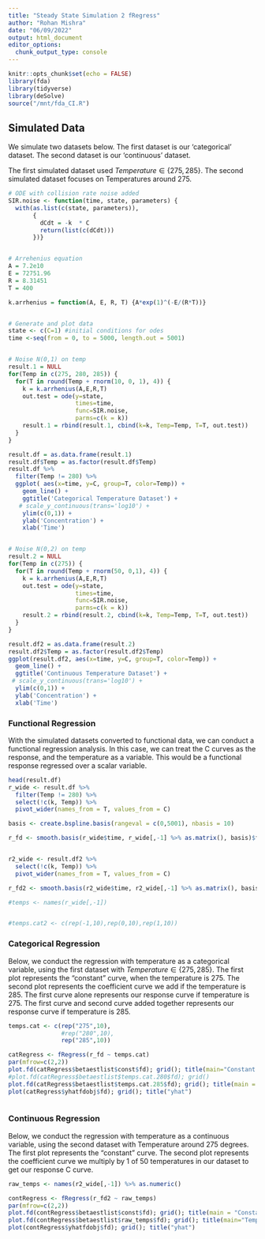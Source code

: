 ```yaml
---
title: "Steady State Simulation 2 fRegress"
author: "Rohan Mishra"
date: "06/09/2022"
output: html_document
editor_options: 
  chunk_output_type: console
---
```


```r

knitr::opts_chunk$set(echo = FALSE)
library(fda)
library(tidyverse)
library(deSolve)
source("/mnt/fda_CI.R")

```

## Simulated Data

We simulate two datasets below. The first dataset is our 'categorical' dataset. The second dataset is our 'continuous' dataset.

The first simulated dataset used $Temperature \in \{275, 285\}$. The second simulated dataset focuses on Temperatures around 275.

```r

# ODE with collision rate noise added
SIR.noise <- function(time, state, parameters) {
  with(as.list(c(state, parameters)),
       {
         dCdt = -k  * C
         return(list(c(dCdt))) 
       })}


# Arrehenius equation
A = 7.2e10
E = 72751.96
R = 8.31451
T = 400

k.arrhenius = function(A, E, R, T) {A*exp(1)^(-E/(R*T))}


# Generate and plot data
state <- c(C=1) #initial conditions for odes
time <-seq(from = 0, to = 5000, length.out = 5001)


# Noise N(0,1) on temp
result.1 = NULL
for(Temp in c(275, 280, 285)) {
  for(T in round(Temp + rnorm(10, 0, 1), 4)) {
    k = k.arrhenius(A,E,R,T)
    out.test = ode(y=state, 
                   times=time,
                   func=SIR.noise, 
                   parms=c(k = k))
    result.1 = rbind(result.1, cbind(k=k, Temp=Temp, T=T, out.test))
  }
}

result.df = as.data.frame(result.1)
result.df$Temp = as.factor(result.df$Temp)
result.df %>%
  filter(Temp != 280) %>%
  ggplot( aes(x=time, y=C, group=T, color=Temp)) +
    geom_line() +
    ggtitle('Categorical Temperature Dataset') +
   # scale_y_continuous(trans='log10') +
    ylim(c(0,1)) +
    ylab('Concentration') +
    xlab('Time')


# Noise N(0,2) on temp
result.2 = NULL
for(Temp in c(275)) {
  for(T in round(Temp + rnorm(50, 0,1), 4)) {
    k = k.arrhenius(A,E,R,T)
    out.test = ode(y=state, 
                   times=time,
                   func=SIR.noise, 
                   parms=c(k = k))
    result.2 = rbind(result.2, cbind(k=k, Temp=Temp, T=T, out.test))
  }
}

result.df2 = as.data.frame(result.2)
result.df2$Temp = as.factor(result.df2$Temp)
ggplot(result.df2, aes(x=time, y=C, group=T, color=Temp)) +
  geom_line() +
  ggtitle('Continuous Temperature Dataset') +
 # scale_y_continuous(trans='log10') +
  ylim(c(0,1)) +
  ylab('Concentration') +
  xlab('Time')

```



### Functional Regression

With the simulated datasets converted to functional data, we can conduct a functional regression analysis. In this case, we can treat the C curves as the response, and the temperature as a variable. This would be a functional response regressed over a scalar variable. 


```r

head(result.df)
r_wide <- result.df %>% 
  filter(Temp != 280) %>%
  select(!c(k, Temp)) %>%
  pivot_wider(names_from = T, values_from = C) 

basis <- create.bspline.basis(rangeval = c(0,5001), nbasis = 10)

r_fd <- smooth.basis(r_wide$time, r_wide[,-1] %>% as.matrix(), basis)$fd


r2_wide <- result.df2 %>%
  select(!c(k, Temp)) %>%
  pivot_wider(names_from = T, values_from = C) 

r_fd2 <- smooth.basis(r2_wide$time, r2_wide[,-1] %>% as.matrix(), basis)$fd

#temps <- names(r_wide[,-1])


#temps.cat2 <- c(rep(-1,10),rep(0,10),rep(1,10))
```


### Categorical Regression

Below, we conduct the regression with temperature as a categorical variable, using the first dataset with $Temperature \in \{275, 285\}$. The first plot represents the "constant" curve, when the temperature is 275. The second plot represents the coefficient curve we add if the temperature is 285. The first curve alone represents our response curve if temperature is 275. The first curve and second curve added together represents our response curve if temperature is 285.

```r

temps.cat <- c(rep("275",10),
               #rep("280",10),
               rep("285",10))

catRegress <- fRegress(r_fd ~ temps.cat)
par(mfrow=c(2,2))
plot.fd(catRegress$betaestlist$const$fd); grid(); title(main="Constant Regression Curve")
#plot.fd(catRegress$betaestlist$temps.cat.280$fd); grid()
plot.fd(catRegress$betaestlist$temps.cat.285$fd); grid(); title(main = "285 Degree Coefficient")
plot(catRegress$yhatfdobj$fd); grid(); title("yhat")



```


### Continuous Regression

Below, we conduct the regression with temperature as a continuous variable, using the second dataset with Temperature around 275 degrees. The first plot represents the "constant" curve. The second plot represents the coefficient curve we multiply by 1 of 50 temperatures in our dataset to get our response C curve.


```r

raw_temps <- names(r2_wide[,-1]) %>% as.numeric()

contRegress <- fRegress(r_fd2 ~ raw_temps)
par(mfrow=c(2,2))
plot.fd(contRegress$betaestlist$const$fd); grid(); title(main = "Constant Coefficient")
plot.fd(contRegress$betaestlist$raw_temps$fd); grid(); title(main="Temperature Variable Coefficient")
plot(contRegress$yhatfdobj$fd); grid(); title("yhat")


```
